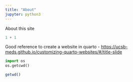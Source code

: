 ```yaml
---
title: "About"
jupyter: python3
---
```


About this site

```python
1 + 1
```

Good reference to create a website in quarto - <https://ucsb-meds.github.io/customizing-quarto-websites/#/title-slide>

```python
import os
os.getcwd()
```
```r
getwd()
```

